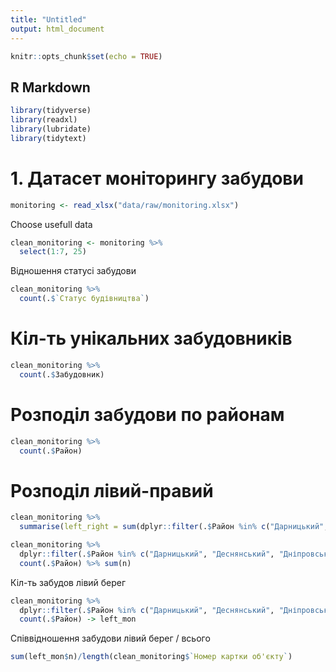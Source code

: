 ```yaml
---
title: "Untitled"
output: html_document
---
```


```r
knitr::opts_chunk$set(echo = TRUE)
```

## R Markdown

```r
library(tidyverse)
library(readxl)
library(lubridate)
library(tidytext)
```

# 1. Датасет моніторингу забудови
```r
monitoring <- read_xlsx("data/raw/monitoring.xlsx")
```
Choose usefull data
```r
clean_monitoring <- monitoring %>% 
  select(1:7, 25)
```
Відношення статусі забудови
```r
clean_monitoring %>% 
  count(.$`Статус будівництва`)
```
# Кіл-ть унікальних забудовників
```r
clean_monitoring %>% 
  count(.$Забудовник)
```
# Розподіл забудови по районам
```r
clean_monitoring %>% 
  count(.$Район)
```
# Розподіл лівий-правий
```r
clean_monitoring %>% 
  summarise(left_right = sum(dplyr::filter(.$Район %in% c("Дарницький", "Деснянський", "Дніпровський")) %>% count(.$Район))) #count(.$`Номер картки об'єкту`))
```
```r
clean_monitoring %>% 
  dplyr::filter(.$Район %in% c("Дарницький", "Деснянський", "Дніпровський")) %>% 
  count(.$Район) %>% sum(n)
```
Кіл-ть забудов лівий берег
```r
clean_monitoring %>% 
  dplyr::filter(.$Район %in% c("Дарницький", "Деснянський", "Дніпровський")) %>% 
  count(.$Район) -> left_mon
```
Співвідношення забудови лівий берег / всього
```r
sum(left_mon$n)/length(clean_monitoring$`Номер картки об'єкту`)
```

